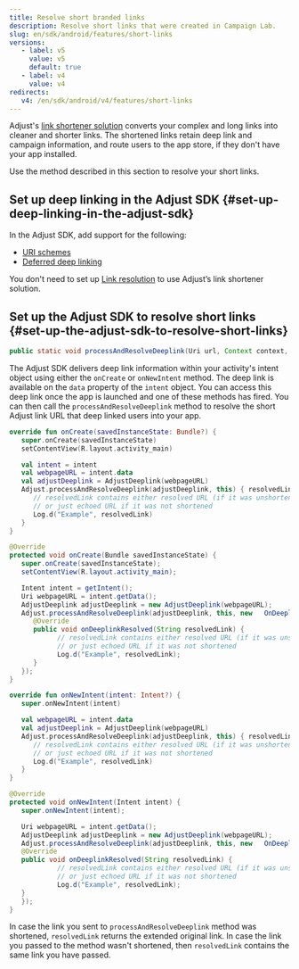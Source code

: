 ```yaml
---
title: Resolve short branded links
description: Resolve short links that were created in Campaign Lab.
slug: en/sdk/android/features/short-links
versions:
   - label: v5
     value: v5
     default: true
   - label: v4
     value: v4
redirects:
   v4: /en/sdk/android/v4/features/short-links
---
```


Adjust's [link shortener solution](https://help.adjust.com/en/article/short-branded-links) converts your complex and long links into cleaner and shorter links. The shortened links retain deep link and campaign information, and route users to the app store, if they don't have your app installed.

Use the method described in this section to resolve your short links.

## Set up deep linking in the Adjust SDK {#set-up-deep-linking-in-the-adjust-sdk}

In the Adjust SDK, add support for the following:

- [URI schemes](/en/sdk/android/features/deep-links)
- [Deferred deep linking](/en/sdk/android/features/deep-links#deferred-deep-linking)

<Callout type="note">

You don't need to set up [Link resolution](/en/sdk/android/features/deep-links#link-resolution) to use Adjust’s link shortener solution.

</Callout>

## Set up the Adjust SDK to resolve short links {#set-up-the-adjust-sdk-to-resolve-short-links}

<CodeBlock title="Method signature">

```java
public static void processAndResolveDeeplink(Uri url, Context context, OnDeeplinkResolvedListener callback)
```

</CodeBlock>

The Adjust SDK delivers deep link information within your activity's intent object using either the `onCreate` or `onNewIntent` method. The deep link is available on the `data` property of the `intent` object. You can access this deep link once the app is launched and one of these methods has fired. You can then call the `processAndResolveDeeplink` method to resolve the short Adjust link URL that deep linked users into your app.

<Tabs>
<Tab title="Kotlin" sync="kotlin">

```kotlin
override fun onCreate(savedInstanceState: Bundle?) {
   super.onCreate(savedInstanceState)
   setContentView(R.layout.activity_main)

   val intent = intent
   val webpageURL = intent.data
   val adjustDeeplink = AdjustDeeplink(webpageURL)
   Adjust.processAndResolveDeeplink(adjustDeeplink, this) { resolvedLink ->
      // resolvedLink contains either resolved URL (if it was unshortened)
      // or just echoed URL if it was not shortened
      Log.d("Example", resolvedLink)
   }
}
```

</Tab>
<Tab title="Java" sync="java">

```java
@Override
protected void onCreate(Bundle savedInstanceState) {
   super.onCreate(savedInstanceState);
   setContentView(R.layout.activity_main);

   Intent intent = getIntent();
   Uri webpageURL = intent.getData();
   AdjustDeeplink adjustDeeplink = new AdjustDeeplink(webpageURL);
   Adjust.processAndResolveDeeplink(adjustDeeplink, this, new   OnDeeplinkResolvedListener() {
      @Override
      public void onDeeplinkResolved(String resolvedLink) {
            // resolvedLink contains either resolved URL (if it was unshortened)
            // or just echoed URL if it was not shortened
            Log.d("Example", resolvedLink);
      }
   });
}
```

</Tab>
</Tabs>

<Tabs>
<Tab title="Kotlin" sync="kotlin">

```kotlin
override fun onNewIntent(intent: Intent?) {
   super.onNewIntent(intent)

   val webpageURL = intent.data
   val adjustDeeplink = AdjustDeeplink(webpageURL)
   Adjust.processAndResolveDeeplink(adjustDeeplink, this) { resolvedLink ->
      // resolvedLink contains either resolved URL (if it was unshortened)
      // or just echoed URL if it was not shortened
      Log.d("Example", resolvedLink)
   }
}
```

</Tab>
<Tab title="Java" sync="java">

```java
@Override
protected void onNewIntent(Intent intent) {
   super.onNewIntent(intent);

   Uri webpageURL = intent.getData();
   AdjustDeeplink adjustDeeplink = new AdjustDeeplink(webpageURL);
   Adjust.processAndResolveDeeplink(adjustDeeplink, this, new   OnDeeplinkResolvedListener() {
   @Override
   public void onDeeplinkResolved(String resolvedLink) {
            // resolvedLink contains either resolved URL (if it was unshortened)
            // or just echoed URL if it was not shortened
            Log.d("Example", resolvedLink);
   }
   });
}
```

</Tab>
</Tabs>

In case the link you sent to `processAndResolveDeeplink` method was shortened, `resolvedLink` returns the extended original link. In case the link you passed to the method wasn't shortened, then `resolvedLink` contains the same link you have passed.
